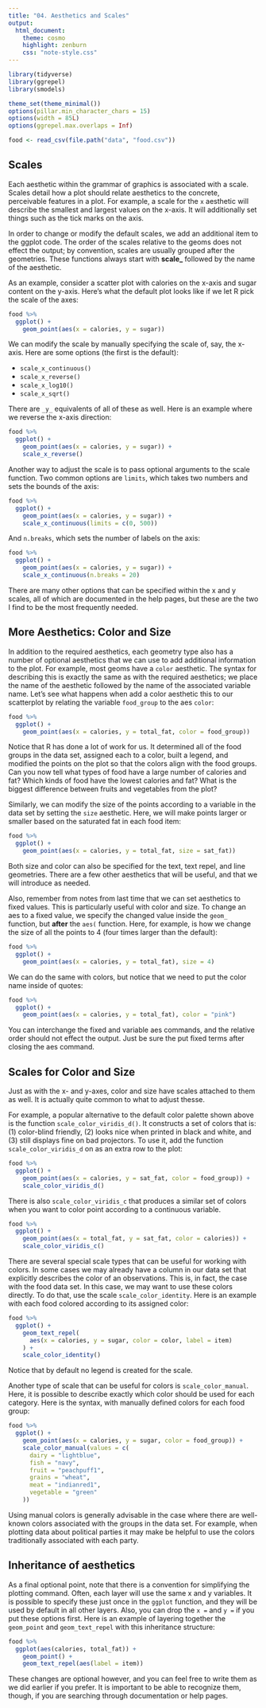 ```yaml
---
title: "04. Aesthetics and Scales"
output:
  html_document:
    theme: cosmo
    highlight: zenburn
    css: "note-style.css"
---
```


```r
library(tidyverse)
library(ggrepel)
library(smodels)

theme_set(theme_minimal())
options(pillar.min_character_chars = 15)
options(width = 85L)
options(ggrepel.max.overlaps = Inf)

food <- read_csv(file.path("data", "food.csv"))
```

## Scales

Each aesthetic within the grammar of graphics is associated with a scale.
Scales detail how a plot should relate aesthetics to the concrete, perceivable
features in a plot. For example, a scale for the `x` aesthetic will describe
the smallest and largest values on the x-axis. It will additionally set things
such as the tick marks on the axis.

In order to change or modify the default scales, we add an additional item
to the ggplot code. The order of the scales relative to the geoms does not
effect the output; by convention, scales are usually grouped after the
geometries. These functions always start with **scale_** followed by the name
of the aesthetic. 

As an example, consider a scatter plot with calories on the x-axis and sugar
content on the y-axis. Here's what the default plot looks like if we let R
pick the scale of the axes:

```r
food %>%
  ggplot() +
    geom_point(aes(x = calories, y = sugar))
```

We can modify the scale by manually specifying the scale of, say, the x-axis.
Here are some options (the first is the default):

- `scale_x_continuous()`
- `scale_x_reverse()`
- `scale_x_log10()`
- `scale_x_sqrt()`

There are `_y_` equivalents of all of these as well. Here is an example where
we reverse the x-axis direction:

```r
food %>%
  ggplot() +
    geom_point(aes(x = calories, y = sugar)) +
    scale_x_reverse()
```

Another way to adjust the scale is to pass optional arguments to the scale
function. Two common options are `limits`, which takes two numbers and sets the
bounds of the axis:

```r
food %>%
  ggplot() +
    geom_point(aes(x = calories, y = sugar)) +
    scale_x_continuous(limits = c(0, 500))
```

And `n.breaks`, which sets the number of labels on the axis:

```r
food %>%
  ggplot() +
    geom_point(aes(x = calories, y = sugar)) +
    scale_x_continuous(n.breaks = 20)
```

There are many other options that can be specified within the x and y scales,
all of which are documented in the help pages, but these are the two I find to
be the most frequently needed.

## More Aesthetics: Color and Size

In addition to the required aesthetics, each geometry type also has a number of
optional aesthetics that we can use to add additional information to the plot.
For example, most geoms have a `color` aesthetic. The syntax for describing
this is exactly the same as with the required aesthetics; we place the name of
the aesthetic followed by the name of the associated variable name. Let's see
what happens when add a color aesthetic this to our scatterplot by relating
the variable `food_group` to the aes `color`:

```r
food %>%
  ggplot() +
    geom_point(aes(x = calories, y = total_fat, color = food_group))
```

Notice that R has done a lot of work for us. It determined all of the food
groups in the data set, assigned each to a color, built a legend, and modified
the points on the plot so that the colors align with the food groups. Can you
now tell what types of food have a large number of calories and fat? Which
kinds of food have the lowest calories and fat? What is the biggest difference
between fruits and vegetables from the plot?

Similarly, we can modify the size of the points according to a variable in the
data set by setting the `size` aesthetic. Here, we will make points larger or
smaller based on the saturated fat in each food item:

```r
food %>%
  ggplot() +
    geom_point(aes(x = calories, y = total_fat, size = sat_fat))
```

Both size and color can also be specified for the text, text repel, and line
geometries. There are a few other aesthetics that will be useful, and that we
will introduce as needed.

Also, remember from notes from last time that we can set aesthetics to fixed
values. This is particularly useful with color and size. 
To change an aes to a fixed value, we specify the changed value inside the
`geom_` function, but **after** the `aes(` function. Here, for example, is how
we change the size of all the points to 4 (four times larger than the default):

```r
food %>%
  ggplot() +
    geom_point(aes(x = calories, y = total_fat), size = 4)
```

We can do the same with colors, but notice that we need to put the color name
inside of quotes:

```r
food %>%
  ggplot() +
    geom_point(aes(x = calories, y = total_fat), color = "pink")
```

You can interchange the fixed and variable aes commands, and the relative order
should not effect the output. Just be sure the put fixed terms after closing
the aes command.

## Scales for Color and Size

Just as with the x- and y-axes, color and size have scales attached to them
as well. It is actually quite common to what to adjust thesse.

For example, a popular alternative to the default color palette shown above is
the function `scale_color_viridis_d()`. It constructs a set of colors that is:
(1) color-blind friendly, (2) looks nice when printed in black and white, and
(3) still displays fine on bad projectors. To use it, add the function
`scale_color_viridis_d` on as an extra row to the plot:

```r
food %>%
  ggplot() +
    geom_point(aes(x = calories, y = sat_fat, color = food_group)) +
    scale_color_viridis_d()
```

There is also `scale_color_viridis_c` that produces a similar set of colors
when you want to color point according to a continuous variable.

```r
food %>%
  ggplot() +
    geom_point(aes(x = total_fat, y = sat_fat, color = calories)) +
    scale_color_viridis_c()
```

There are several special scale types that can be useful for working with
colors. In some cases we may already have a column in our data set that
explicitly describes the color of an observations. This is, in fact, the case
with the food data set. In this case, we may want to use these colors directly.
To do that, use the scale `scale_color_identity`. Here is an example with each
food colored according to its assigned color:

```r
food %>%
  ggplot() +
    geom_text_repel(
      aes(x = calories, y = sugar, color = color, label = item)
    ) +
    scale_color_identity()
```

Notice that by default no legend is created for the scale.

Another type of scale that can be useful for colors is `scale_color_manual`.
Here, it is possible to describe exactly which color should be used for each
category. Here is the syntax, with manually defined colors for each food group:

```r
food %>%
  ggplot() +
    geom_point(aes(x = calories, y = sugar, color = food_group)) +
    scale_color_manual(values = c(
      dairy = "lightblue",
      fish = "navy",
      fruit = "peachpuff1",
      grains = "wheat",
      meat = "indianred1",
      vegetable = "green"
    ))
```

Using manual colors is generally advisable in the case where there are
well-known colors associated with the groups in the data set. For example,
when plotting data about political parties it may make be helpful to use the
colors traditionally associated with each party.

## Inheritance of aesthetics

As a final optional point, note that there is a convention for simplifying the
plotting command. Often, each layer will use the same x and y variables. It is
possible to specify these just once in the `ggplot` function, and they will be
used by default in all other layers. Also, you can drop the `x =` and `y =` if
you put these options first. Here is an example of layering together
the `geom_point` and `geom_text_repel` with this inheritance structure:

```r
food %>%
  ggplot(aes(calories, total_fat)) +
    geom_point() +
    geom_text_repel(aes(label = item))
```

These changes are optional however, and you can feel free to write them as we
did earlier if you prefer. It is important to be able to recognize them,
though, if you are searching through documentation or help pages.
